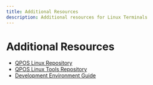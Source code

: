 ```yaml
---
title: Additional Resources
description: Additional resources for Linux Terminals
---
```


# Additional Resources

* [QPOS Linux Repository](https://gitlab.com/dspread/qpos-linux)
* [QPOS Linux Tools Repository](https://gitlab.com/dspread/qpos-linux-tools)
* [Development Environment Guide](https://gitlab.com/dspread/qpos-linux-tools/-/blob/main/EnvironmentBuilding/DevelopEnvironmentGuide.md)

